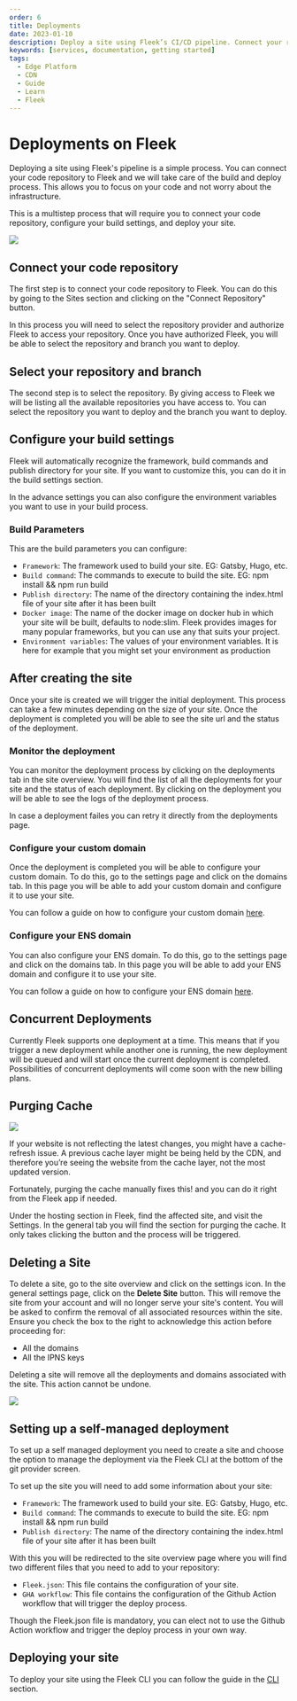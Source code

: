 ```yaml
---
order: 6
title: Deployments
date: 2023-01-10
description: Deploy a site using Fleek’s CI/CD pipeline. Connect your repository to Fleek and we will take care of the build and deploy process.
keywords: [services, documentation, getting started]
tags:
  - Edge Platform
  - CDN
  - Guide
  - Learn
  - Fleek
---
```


# Deployments on Fleek

Deploying a site using Fleek's pipeline is a simple process. You can connect your code repository to Fleek and we will take care of the build and deploy process. This allows you to focus on your code and not worry about the infrastructure.

This is a multistep process that will require you to connect your code repository, configure your build settings, and deploy your site.

![](./managed-ui.png)

<div className="my-12 bg-gray-dark-6 p-[1px]" />

## Connect your code repository

The first step is to connect your code repository to Fleek. You can do this by going to the Sites section and clicking on the "Connect Repository" button.

In this process you will need to select the repository provider and authorize Fleek to access your repository. Once you have authorized Fleek, you will be able to select the repository and branch you want to deploy.

## Select your repository and branch

The second step is to select the repository. By giving access to Fleek we will be listing all the available repositories you have access to. You can select the repository you want to deploy and the branch you want to deploy.

## Configure your build settings

Fleek will automatically recognize the framework, build commands and publish directory for your site. If you want to customize this, you can do it in the build settings section.

In the advance settings you can also configure the environment variables you want to use in your build process.

### Build Parameters

This are the build parameters you can configure:

- `Framework`: The framework used to build your site. EG: Gatsby, Hugo, etc.
- `Build command`: The commands to execute to build the site. EG: npm install && npm run build
- `Publish directory`: The name of the directory containing the index.html file of your site after it has been built
- `Docker image`: The name of the docker image on docker hub in which your site will be built, defaults to node:slim. Fleek provides images for many popular frameworks, but you can use any that suits your project.
- `Environment variables`: The values of your environment variables. It is here for example that you might set your environment as production

## After creating the site

Once your site is created we will trigger the initial deployment. This process can take a few minutes depending on the size of your site. Once the deployment is completed you will be able to see the site url and the status of the deployment.

### Monitor the deployment

You can monitor the deployment process by clicking on the deployments tab in the site overview. You will find the list of all the deployments for your site and the status of each deployment. By clicking on the deployment you will be able to see the logs of the deployment process.

In case a deployment failes you can retry it directly from the deployments page.

### Configure your custom domain

Once the deployment is completed you will be able to configure your custom domain. To do this, go to the settings page and click on the domains tab. In this page you will be able to add your custom domain and configure it to use your site.

You can follow a guide on how to configure your custom domain [here](/guides/troubleshooting-dns-domains-record-update-fleek).

### Configure your ENS domain

You can also configure your ENS domain. To do this, go to the settings page and click on the domains tab. In this page you will be able to add your ENS domain and configure it to use your site.

You can follow a guide on how to configure your ENS domain [here](/guides/guide-ens-domains-ipfs-ethereum-name-service).

## Concurrent Deployments

Currently Fleek supports one deployment at a time. This means that if you trigger a new deployment while another one is running, the new deployment will be queued and will start once the current deployment is completed. Possibilities of concurrent deployments will come soon with the new billing plans.

## Purging Cache

![](./purge-cache.png)

If your website is not reflecting the latest changes, you might have a cache-refresh issue. A previous cache layer might be being held by the CDN, and therefore you’re seeing the website from the cache layer, not the most updated version.

Fortunately, purging the cache manually fixes this! and you can do it right from the Fleek app if needed.

Under the hosting section in Fleek, find the affected site, and visit the Settings. In the general tab you will find the section for purging the cache. It only takes clicking the button and the process will be triggered.

## Deleting a Site

To delete a site, go to the site overview and click on the settings icon. In the general settings page, click on the **Delete Site** button. This will remove the site from your account and will no longer serve your site's content. You will be asked to confirm the removal of all associated resources within the site. Ensure you check the box to the right to acknowledge this action before proceeding for:

- All the domains
- All the IPNS keys

Deleting a site will remove all the deployments and domains associated with the site. This action cannot be undone.

![](./delete-site.png)

## Setting up a self-managed deployment

To set up a self managed deployment you need to create a site and choose the option to manage the deployment via the Fleek CLI at the bottom of the git provider screen.

To set up the site you will need to add some information about your site:

- `Framework`: The framework used to build your site. EG: Gatsby, Hugo, etc.
- `Build command`: The commands to execute to build the site. EG: npm install && npm run build
- `Publish directory`: The name of the directory containing the index.html file of your site after it has been built

With this you will be redirected to the site overview page where you will find two different files that you need to add to your repository:

- `Fleek.json`: This file contains the configuration of your site.
- `GHA workflow`: This file contains the configuration of the Github Action workflow that will trigger the deploy process.

Though the Fleek.json file is mandatory, you can elect not to use the Github Action workflow and trigger the deploy process in your own way.

## Deploying your site

To deploy your site using the Fleek CLI you can follow the guide in the [CLI](/docs/CLI) section.
